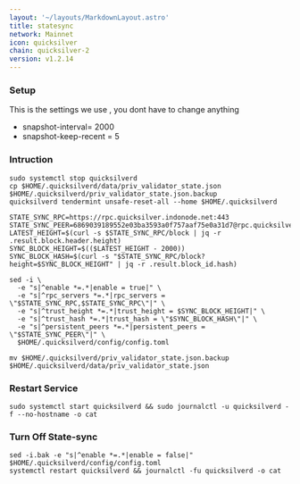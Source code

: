 ```yaml
---
layout: '~/layouts/MarkdownLayout.astro'
title: statesync
network: Mainnet
icon: quicksilver
chain: quicksilver-2
version: v1.2.14
---
```

### Setup
This is the settings we use , you dont have to change anything

- snapshot-interval= 2000
- snapshot-keep-recent = 5

### Intruction

```
sudo systemctl stop quicksilverd
cp $HOME/.quicksilverd/data/priv_validator_state.json $HOME/.quicksilverd/priv_validator_state.json.backup
quicksilverd tendermint unsafe-reset-all --home $HOME/.quicksilverd

STATE_SYNC_RPC=https://rpc.quicksilver.indonode.net:443
STATE_SYNC_PEER=6869039189552e03ba3593a0f757aaf75e0a31d7@rpc.quicksilver.indonode.net:28656
LATEST_HEIGHT=$(curl -s $STATE_SYNC_RPC/block | jq -r .result.block.header.height)
SYNC_BLOCK_HEIGHT=$(($LATEST_HEIGHT - 2000))
SYNC_BLOCK_HASH=$(curl -s "$STATE_SYNC_RPC/block?height=$SYNC_BLOCK_HEIGHT" | jq -r .result.block_id.hash)

sed -i \
  -e "s|^enable *=.*|enable = true|" \
  -e "s|^rpc_servers *=.*|rpc_servers = \"$STATE_SYNC_RPC,$STATE_SYNC_RPC\"|" \
  -e "s|^trust_height *=.*|trust_height = $SYNC_BLOCK_HEIGHT|" \
  -e "s|^trust_hash *=.*|trust_hash = \"$SYNC_BLOCK_HASH\"|" \
  -e "s|^persistent_peers *=.*|persistent_peers = \"$STATE_SYNC_PEER\"|" \
  $HOME/.quicksilverd/config/config.toml

mv $HOME/.quicksilverd/priv_validator_state.json.backup $HOME/.quicksilverd/data/priv_validator_state.json
```

### Restart Service
```
sudo systemctl start quicksilverd && sudo journalctl -u quicksilverd -f --no-hostname -o cat
```

### Turn Off State-sync
```
sed -i.bak -e "s|^enable *=.*|enable = false|" $HOME/.quicksilverd/config/config.toml
systemctl restart quicksilverd && journalctl -fu quicksilverd -o cat
```